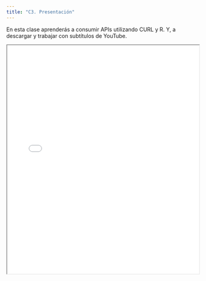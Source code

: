 ```yaml
---
title: "C3. Presentación"
---
```


En esta clase aprenderás a consumir APIs utilizando CURL y R. Y, a descargar y trabajar con subtítulos de YouTube.

<iframe src="presentaciones/clase_3/fuentes_datos.html" width="100%" height="600px">

</iframe>


